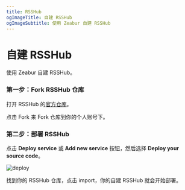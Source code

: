 ```yaml
---
title: RSSHub
ogImageTitle: 自建 RSSHub
ogImageSubtitle: 使用 Zeabur 自建 RSSHub
---
```


# 自建 RSSHub

使用 Zeabur 自建 RSSHub。

### 第一步：Fork RSSHub 仓库

打开 RSSHub 的[官方仓库](https://github.com/DIYgod/RSSHub)。

点击 Fork 来 Fork 仓库到你的个人账号下。

### 第二步：部署 RSSHub

点击 **Deploy service** 或 **Add new service** 按钮，然后选择 **Deploy your source code**。

![deploy](/framework/deploy.png)

找到你的 RSSHub 仓库，点击 import，你的自建 RSSHub 就会开始部署。
